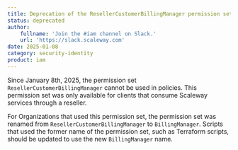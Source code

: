 ```yaml
---
title: Deprecation of the ResellerCustomerBillingManager permission set
status: deprecated
author:
    fullname: 'Join the #iam channel on Slack.'
    url: 'https://slack.scaleway.com'
date: 2025-01-08
category: security-identity
product: iam
---
```


Since January 8th, 2025, the permission set `ResellerCustomerBillingManager` cannot be used in policies. This permission set was only available for clients that consume Scaleway services through a reseller.

For Organizations that used this permission set, the permission set was renamed from `ResellerCustomerBillingManager` to `BillingManager`. Scripts that used the former name of the permission set, such as Terraform scripts, should be updated to use the new `BillingManager` name. 

